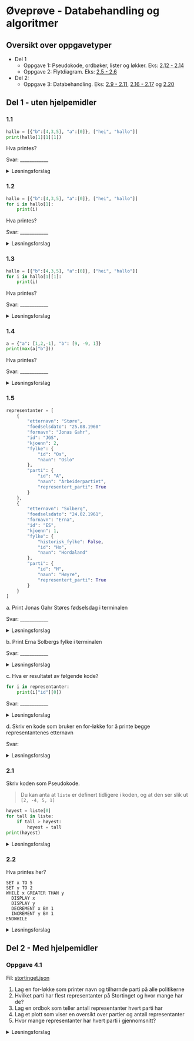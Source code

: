 # Øveprøve - Databehandling og algoritmer

## Oversikt over oppgavetyper

- Del 1
    - Oppgave 1: Pseudokode, ordbøker, lister og løkker. Eks: [2.12 - 2.14](/databehandling-og-algoritmer/algoritmer#oppgaver)
    - Oppgave 2: Flytdiagram. Eks: [2.5 - 2.6](/databehandling-og-algoritmer/flytdiagram#oppgave-25)
- Del 2:
    - Oppgave 3: Databehandling. Eks: [2.9 - 2.11](/databehandling-og-algoritmer/lokker-lister-og-ordboker#oppgave-29), [2.16 - 2.17](/databehandling-og-algoritmer/filhandtering#oppgave-216) og [2.20](/databehandling-og-algoritmer/storre-oppgaver)

## Del 1 - uten hjelpemidler

### 1.1

```python
hallo = [{"b":[4,3,5], "a":[0]}, ["hei", "hallo"]]
print(hallo[1][1][1])
```

Hva printes?

Svar: ____________

<details>
<summary>Løsningsforslag</summary>

```python
print(hallo[1][1][1]) # -> "a"


# Forklaring
print(hallo[1])       # gir ["hei", "hallo"], fordi listen ligger på plass 1 i listen [{"b":[4,3,5], "a":[0]}, ["hei", "hallo"]]
print(hallo[1][1])    # gir "hallo"         , fordi strengen ligger på plass 1 i listen ["hei", "hallo"]
print(hallo[1][1][1]) # gir "a"             , fordi "a" ligger på plass 1 i strengen "hallo"
```

</details>

### 1.2

```python
hallo = [{"b":[4,3,5], "a":[0]}, ["hei", "hallo"]]
for i in hallo[1]:
    print(i)
```

Hva printes?

Svar: ____________

<details>
<summary>Løsningsforslag</summary>

```python
"hei"
"hallo"

# Forklaring
# for-løkken går gjennom hver "ting" i listen ["hei", "hallo"]
```

</details>

### 1.3

```python
hallo = [{"b":[4,3,5], "a":[0]}, ["hei", "hallo"]]
for i in hallo[1][1]:
    print(i)
```

Hva printes?

Svar: ____________

<details>
<summary>Løsningsforslag</summary>

```python
"h"
"a"
"l"
"l"
"o"

# Forklaring
# for-løkken går gjennom hver "ting" i strengen "hallo"
```

</details>


### 1.4

```python
a = {"a": [1,2,-1], "b": [9, -9, 1]}
print(max(a["b"]))
```

Hva printes?

Svar: ____________

<details>
<summary>Løsningsforslag</summary>

```python
9

# Forklaring
# a["b"] gir listen [9, -9, 1] og 9 den høyeste verdien i listen
```

</details>

### 1.5

```python
representanter = [
    {
        "etternavn": "Støre",
        "foedselsdato": "25.08.1960"
        "fornavn": "Jonas Gahr",
        "id": "JGS",
        "kjoenn": 2,
        "fylke": {
            "id": "Os",
            "navn": "Oslo"
        },
        "parti": {
            "id": "A",
            "navn": "Arbeiderpartiet",
            "representert_parti": True
        }
    },
    {
        "etternavn": "Solberg",
        "foedselsdato": "24.02.1961",
        "fornavn": "Erna",
        "id": "ES",
        "kjoenn": 1,
        "fylke": {
            "historisk_fylke": False,
            "id": "Ho",
            "navn": "Hordaland"
        },
        "parti": {
            "id": "H",
            "navn": "Høyre",
            "representert_parti": True
        }
    }
]
```

a. Print Jonas Gahr Støres fødselsdag i terminalen  

Svar: ____________

<details>
<summary>Løsningsforslag</summary>
```python
print(representanter[0]["foedselsdato"])
```
</details>

b. Print Erna Solbergs fylke i terminalen  

Svar: ____________

<details>
<summary>Løsningsforslag</summary>
```python
print(representanter[1]["fylke"]["navn"])
```
</details>

c. Hva er resultatet av følgende kode?

```python
for i in representanter:
    print(i["id"][0])
```

Svar: ____________

<details>
<summary>Løsningsforslag</summary>
```python
"J"
"E"
```
</details>


d. Skriv en kode som bruker en for-løkke for å printe begge representantenes etternavn


Svar: 

<details>
<summary>Løsningsforslag</summary>
```python
for representant in representanter:
    print(representant["etternavn"])
```
</details>

### 2.1


Skriv koden som Pseudokode.

> Du kan anta at `liste` er definert tidligere i koden, og at den ser slik ut `[2, -4, 5, 1]`

```python
høyest = liste[0]
for tall in liste:
    if tall > høyest:
        høyest = tall
print(høyest)
```

<details>
<summary>Løsningsforslag</summary>
```pseudo
SET høyest TO første tall i liste
FOR hvert tall IN liste:
    IF tall GREATER THAN høyest
        SET høyest TO tall
    ENDIF
ENDFOR
```
</details>

### 2.2 

Hva printes her?

```pseudo
SET x TO 5
SET y TO 2
WHILE x GREATER THAN y
  DISPLAY x
  DISPLAY y
  DECREMENT x BY 1
  INCREMENT y BY 1
ENDWHILE
```

<details>
<summary>Løsningsforslag</summary>
```pseudo
5
2
4
3
```
</details>

## Del 2 - Med hjelpemidler

### Oppgave 4.1

Fil: [stortinget.json](https://raw.githubusercontent.com/thorcc/IT2-nettbok/main/pages/databehandling-og-algoritmer/vedlegg/stortinget.json)

1. Lag en for-løkke som printer navn og tilhørnde parti på alle politikerne
2. Hvilket parti har flest representanter på Stortinget og hvor mange har de?
3. Lag en ordbok som teller antall representanter hvert parti har
4. Lag et plott som viser en oversikt over partier og antall representanter
5. Hvor mange representanter har hvert parti i gjennomsnitt?


<details>
<summary>Løsningsforslag</summary>
```python
import json
with open("stortinget.json", encoding="utf-8") as fil:
    data = json.load(fil)

politikere = data["representanter_liste"]

# 1. Lag en for-løkke som printer navn og tilhørnde parti på alle politikerne
for politiker in politikere:
    print(f"{politiker['fornavn']} {politiker['etternavn']}: {politiker['parti']['navn']}")

# 2. Lag en ordbok som teller antall representanter hvert parti har
antall = {}
for politiker in politikere:
    parti = politiker['parti']['navn']
    if parti not in antall:
        antall[parti] = 1
    else:
        antall[parti] += 1
print(antall)
        
# 3. Hvilket parti har flest representanter på Stortinget og hvor mange har de?
# Tips: https://it2.thorcc.no/databehandling-og-algoritmer/lokker-lister-og-ordboker#sortering-av-ordbøker-med-verdier
antall_liste = list(antall.items())
antall_sortert = sorted(antall_liste, key=lambda parti: parti[1])
parti_flest = antall_sortert[-1] # det siste partiet i lista har flest politikere på stortinget
print(f"Partiet med flest politikere på tinget er {parti_flest[0]} de har {parti_flest[1]}")

# 4. Lag et plott som viser en oversikt over partier og antall representanter
import matplotlib.pyplot as plt
parti_liste = list(antall.keys())
antall_liste = list(antall.values())
plt.bar(parti_liste, antall_liste)
plt.xticks(rotation=90) # bonus: roterer teksten på x-aksen 90 grader slik at den er lettere å lese
plt.show() # trenger ikke denne i .ipynb-filer

# 5. Hvor mange representanter har hvert parti i gjennomsnitt?
total = 0
for parti in antall:
    total += antall[parti]
snitt = total / len(antall)
print(f"Hvert parti har i gjennomsnitt {snitt} representanter")
```
</details>